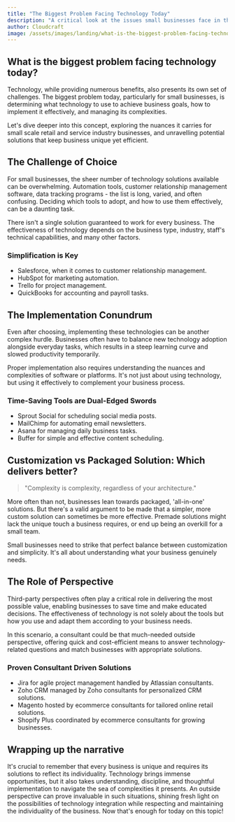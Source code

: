 ```yaml
---
title: "The Biggest Problem Facing Technology Today"
description: "A critical look at the issues small businesses face in the world of technology"
author: Cloudcraft
image: /assets/images/landing/what-is-the-biggest-problem-facing-technology-today.jpg
---
```


## What is the biggest problem facing technology today?

Technology, while providing numerous benefits, also presents its own set of challenges. The biggest problem today, particularly for small businesses, is determining what technology to use to achieve business goals, how to implement it effectively, and managing its complexities. 

Let's dive deeper into this concept, exploring the nuances it carries for small scale retail and service industry businesses, and unravelling potential solutions that keep business unique yet efficient.

<ServicesBlurb />

## The Challenge of Choice 

For small businesses, the sheer number of technology solutions available can be overwhelming. Automation tools, customer relationship management software, data tracking programs - the list is long, varied, and often confusing. Deciding which tools to adopt, and how to use them effectively, can be a daunting task. 

There isn't a single solution guaranteed to work for every business. The effectiveness of technology depends on the business type, industry, staff's technical capabilities, and many other factors. 

### Simplification is Key

 * Salesforce, when it comes to customer relationship management. 
 * HubSpot for marketing automation.
 * Trello for project management.
 * QuickBooks for accounting and payroll tasks. 

## The Implementation Conundrum

Even after choosing, implementing these technologies can be another complex hurdle. Businesses often have to balance new technology adoption alongside everyday tasks, which results in a steep learning curve and slowed productivity temporarily. 

Proper implementation also requires understanding the nuances and complexities of software or platforms. It's not just about using technology, but using it effectively to complement your business process.

### Time-Saving Tools are Dual-Edged Swords

 * Sprout Social for scheduling social media posts.
 * MailChimp for automating email newsletters.
 * Asana for managing daily business tasks. 
 * Buffer for simple and effective content scheduling. 

<GetStartedBlurb />

## Customization vs Packaged Solution: Which delivers better?

<blockquote>
"Complexity is complexity, regardless of your architecture."
</blockquote>

More often than not, businesses lean towards packaged, 'all-in-one' solutions. But there's a valid argument to be made that a simpler, more custom solution can sometimes be more effective. Premade solutions might lack the unique touch a business requires, or end up being an overkill for a small team. 

Small businesses need to strike that perfect balance between customization and simplicity. It's all about understanding what your business genuinely needs.

## The Role of Perspective 

Third-party perspectives often play a critical role in delivering the most possible value, enabling businesses to save time and make educated decisions. The effectiveness of technology is not solely about the tools but how you use and adapt them according to your business needs. 

In this scenario, a consultant could be that much-needed outside perspective, offering quick and cost-efficient means to answer technology-related questions and match businesses with appropriate solutions. 

### Proven Consultant Driven Solutions 

 * Jira for agile project management handled by Atlassian consultants.
 * Zoho CRM managed by Zoho consultants for personalized CRM solutions.
 * Magento hosted by ecommerce consultants for tailored online retail solutions.
 * Shopify Plus coordinated by ecommerce consultants for growing businesses. 

## Wrapping up the narrative

It's crucial to remember that every business is unique and requires its solutions to reflect its individuality. Technology brings immense opportunities, but it also takes understanding, discipline, and thoughtful implementation to navigate the sea of complexities it presents. An outside perspective can prove invaluable in such situations, shining fresh light on the possibilities of technology integration while respecting and maintaining the individuality of the business. Now that's enough for today on this topic!
